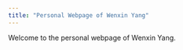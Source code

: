 ```yaml
---
title: "Personal Webpage of Wenxin Yang"
---
```





Welcome to the personal webpage of Wenxin Yang.
